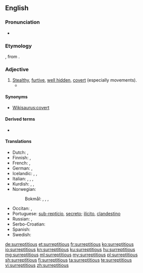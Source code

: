 ==English==

===Pronunciation===
* {{a|US}} {{IPA|/ˌsɜɹ.əpˈtɪʃ.əs/|lang=en}}

===Etymology===
{{bor|en|la|surreptīcius||furtive, clandestine}}, from {{m|la|surrēpō||to creep along}}.

===Adjective===
{{en-adj}}

# [[stealth|Stealth]]y, [[furtive]], [[hidden|well hidden]], [[covert]] (especially movements).
#* {{quote-book|year=1922|author={{w|Ben Travers}}|title={{w|A Cuckoo in the Nest}}
|chapter=1|url=http://openlibrary.org/works/OL1521052W
|passage=He read the letter aloud. Sophia listened with the studied air of one for whom, even in these days, a title possessed some '''surreptitious''' allurement.}}

====Synonyms====
* [[Wikisaurus:covert]]

====Derived terms====
* {{l|en|surreptitiously}}

====Translations====
{{trans-top|stealthy, furtive, well hidden, covert}}
* Dutch: {{t+|nl|heimelijk}}, {{t|nl|verdoken}}
* Finnish: {{t+|fi|salainen}}, {{t|fi|salamyhkäinen}}
* French: {{t+|fr|furtif}}, {{t+|fr|subreptice}}
* German: {{t+|de|heimlich}}, {{t+|de|verdeckt}}
* Icelandic: {{t+|is|laumulegur|m}}, {{t+|is|í laumi}}, {{t+|is|leynilegur|m}}
* Italian: {{t+|it|surrettizio}}, {{t+|it|subdolo}}, {{t|it|furbesco}}, {{t+|it|furtivo}}
* Kurdish: {{t+|ku|dizîkî}}, {{t+|ku|nehînî}}, {{t+|ku|razberî}}
* Norwegian:
*: Bokmål: {{t|nb|skjult}}, {{t|nb|dulgt}}, {{t|nb|fordekt}}, {{t+|nb|hemmelig}}
{{trans-mid}}
* Occitan: {{t|oc|subreptici}}, {{t|oc|furtiu}}
* Portuguese: [[sub-reptício]], [[secreto]]; [[ilícito]], [[clandestino]]
* Russian: {{t+|ru|та́йный}}, {{t+|ru|скры́тый}}
* Serbo-Croatian: {{t+|sh|potajno}}
* Spanish: {{t+|es|subrepticio}}
* Swedish: {{t+|sv|dold}}
{{trans-bottom}}

[[de:surreptitious]]
[[et:surreptitious]]
[[fr:surreptitious]]
[[ko:surreptitious]]
[[io:surreptitious]]
[[kn:surreptitious]]
[[ku:surreptitious]]
[[hu:surreptitious]]
[[mg:surreptitious]]
[[ml:surreptitious]]
[[my:surreptitious]]
[[pl:surreptitious]]
[[sh:surreptitious]]
[[fi:surreptitious]]
[[ta:surreptitious]]
[[te:surreptitious]]
[[vi:surreptitious]]
[[zh:surreptitious]]